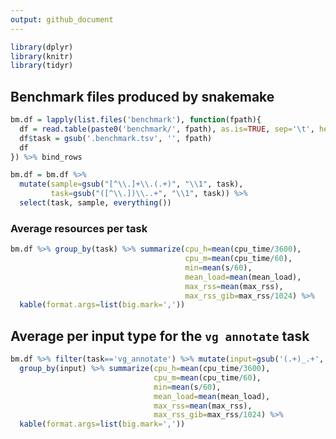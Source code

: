 ```yaml
---
output: github_document
---
```


```r
library(dplyr)
library(knitr)
library(tidyr)
```

## Benchmark files produced by snakemake

```r
bm.df = lapply(list.files('benchmark'), function(fpath){
  df = read.table(paste0('benchmark/', fpath), as.is=TRUE, sep='\t', header=TRUE)
  df$task = gsub('.benchmark.tsv', '', fpath)
  df
}) %>% bind_rows

bm.df = bm.df %>%
  mutate(sample=gsub("[^\\.]+\\.(.+)", "\\1", task),
         task=gsub("([^\\.])\\..+", "\\1", task)) %>%
  select(task, sample, everything())
```

### Average resources per task

```r
bm.df %>% group_by(task) %>% summarize(cpu_h=mean(cpu_time/3600),
                                       cpu_m=mean(cpu_time/60),
                                       min=mean(s/60),
                                       mean_load=mean(mean_load),
                                       max_rss=mean(max_rss),
                                       max_rss_gib=max_rss/1024) %>%
  kable(format.args=list(big.mark=','))
```

## Average per input type for the `vg annotate` task

```r
bm.df %>% filter(task=='vg_annotate') %>% mutate(input=gsub('(.+)_.+', '\\1', sample)) %>%
  group_by(input) %>% summarize(cpu_h=mean(cpu_time/3600),
                                cpu_m=mean(cpu_time/60),
                                min=mean(s/60),
                                mean_load=mean(mean_load),
                                max_rss=mean(max_rss),
                                max_rss_gib=max_rss/1024) %>%
  kable(format.args=list(big.mark=','))
```

